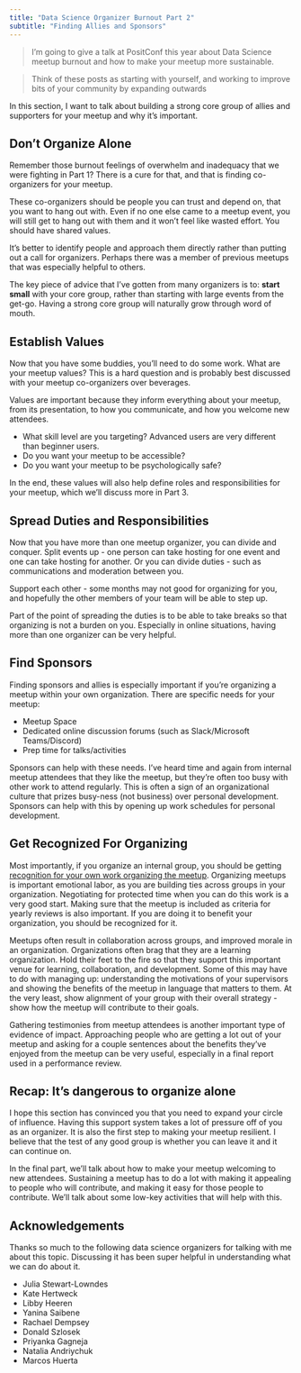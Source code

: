 ```yaml
---
title: "Data Science Organizer Burnout Part 2"
subtitle: "Finding Allies and Sponsors"
---
```


> I'm going to give a talk at PositConf this year about Data Science meetup burnout and how to make your meetup more sustainable. 

> Think of these posts as starting with yourself, and working to improve bits of your community by expanding outwards

In this section, I want to talk about building a strong core group of allies and supporters for your meetup and why it's important.

## Don't Organize Alone

Remember those burnout feelings of overwhelm and inadequacy that we were fighting in Part 1? There is a cure for that, and that is finding co-organizers for your meetup.

These co-organizers should be people you can trust and depend on, that you want to hang out with. Even if no one else came to a meetup event, you will still get to hang out with them and it won't feel like wasted effort. You should have shared values. 

It's better to identify people and approach them directly rather than putting out a call for organizers. Perhaps there was a member of previous meetups that was especially helpful to others. 

The key piece of advice that I've gotten from many organizers is to: **start small** with your core group, rather than starting with large events from the get-go. Having a strong core group will naturally grow through word of mouth. 

## Establish Values

Now that you have some buddies, you'll need to do some work. What are your meetup values? This is a hard question and is probably best discussed with your meetup co-organizers over beverages.

Values are important because they inform everything about your meetup, from its presentation, to how you communicate, and how you welcome new attendees. 

- What skill level are you targeting? Advanced users are very different than beginner users.
- Do you want your meetup to be accessible?
- Do you want your meetup to be psychologically safe?

In the end, these values will also help define roles and responsibilities for your meetup, which we'll discuss more in Part 3. 

## Spread Duties and Responsibilities

Now that you have more than one meetup organizer, you can divide and conquer. Split events up - one person can take hosting for one event and one can take hosting for another. Or you can divide duties - such as communications and moderation between you. 

Support each other - some months may not good for organizing for you, and hopefully the other members of your team will be able to step up. 

Part of the point of spreading the duties is to be able to take breaks so that organizing is not a burden on you. Especially in online situations, having more than one organizer can be very helpful. 

## Find Sponsors

Finding sponsors and allies is especially important if you're organizing a meetup within your own organization. There are specific needs for your meetup:

- Meetup Space
- Dedicated online discussion forums (such as Slack/Microsoft Teams/Discord)
- Prep time for talks/activities

Sponsors can help with these needs. I've heard time and again from internal meetup attendees that they like the meetup, but they're often too busy with other work to attend regularly. This is often a sign of an organizational culture that prizes busy-ness (not business) over personal development. Sponsors can help with this by opening up work schedules for personal development.

## Get Recognized For Organizing

Most importantly, if you organize an internal group, you should be getting [recognition for your own work organizing the meetup](https://colorado.posit.co/rsc/ds-community-builder/receive-recognition.html). Organizing meetups is important emotional labor, as you are building ties across groups in your organization. Negotiating for protected time when you can do this work is a very good start. Making sure that the meetup is included as criteria for yearly reviews is also important. If you are doing it to benefit your organization, you should be recognized for it.

Meetups often result in collaboration across groups, and improved morale in an organization. Organizations often brag that they are a learning organization. Hold their feet to the fire so that they support this important venue for learning, collaboration, and development. Some of this may have to do with managing up: understanding the motivations of your supervisors and showing the benefits of the meetup in language that matters to them. At the very least, show alignment of your group with their overall strategy - show how the meetup will contribute to their goals.

Gathering testimonies from meetup attendees is another important type of evidence of impact. Approaching people who are getting a lot out of your meetup and asking for a couple sentences about the benefits they've enjoyed from the meetup can be very useful, especially in a final report used in a performance review.

## Recap: It's dangerous to organize alone

I hope this section has convinced you that you need to expand your circle of influence. Having this support system takes a lot of pressure off of you as an organizer. It is also the first step to making your meetup resilient. I believe that the test of any good group is whether you can leave it and it can continue on. 

In the final part, we'll talk about how to make your meetup welcoming to new attendees. Sustaining a meetup has to do a lot with making it appealing to people who will contribute, and making it easy for those people to contribute. We'll talk about some low-key activities that will help with this.

## Acknowledgements

Thanks so much to the following data science organizers for talking with me about this topic. Discussing it has been super helpful in understanding what we can do about it. 

- Julia Stewart-Lowndes
- Kate Hertweck
- Libby Heeren
- Yanina Saibene
- Rachael Dempsey
- Donald Szlosek
- Priyanka Gagneja
- Natalia Andriychuk
- Marcos Huerta